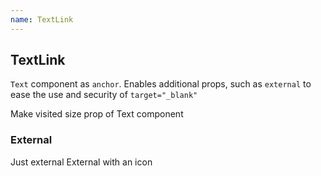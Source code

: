 ```yaml
---
name: TextLink
---
```



## TextLink

`Text` component as `anchor`. Enables additional props, such as `external` to ease the use and security of `target="_blank"`

<Playground>
  <Flex space="$8">
    <TextLink href="https://random.dog/">Make visited</TextLink>
    <TextLink size="sm">size prop of Text component</TextLink>
  </Flex>
</Playground>

### External

<Playground>
  <Flex space="$8">
    <TextLink href="https://random.dog/" external>
      Just external
    </TextLink>
    <TextLink href="https://random.dog/" size="xs" external="icon">
      External with an icon
    </TextLink>
  </Flex>
</Playground>
